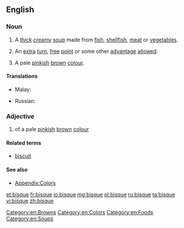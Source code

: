 ==English==
{{wikipedia}}

===Noun===
{{en-noun|s|-}}

# A [[thick]] [[creamy]] [[soup]] made from [[fish]], [[shellfish]], [[meat]] or [[vegetable]]s.
# {{sports}} An [[extra]] [[turn]], [[free]] [[point]] or some other [[advantage]] [[allowed]].
# A pale [[pink]]ish [[brown]] [[colour]].
#: {{color panel|FFE4C4}}

====Translations====
{{trans-top|A thick creamy soup made from fish, shellfish, meat or vegetables}}
* Malay: {{t-|ms|biska}}
{{trans-mid}}
* Russian: {{t+|ru|густой}} {{t+|ru|суп|m}}
{{trans-bottom}}

===Adjective===
{{en-adj|-}}

# of a pale [[pink]]ish [[brown]] [[colour]]

====Related terms====
* [[biscuit]]

====See also====
* [[Appendix:Colors]]

[[Category:en:Browns]]
[[Category:en:Colors]]
[[Category:en:Foods]]
[[Category:en:Soups]]

[[et:bisque]]
[[fr:bisque]]
[[io:bisque]]
[[mg:bisque]]
[[pl:bisque]]
[[ru:bisque]]
[[ta:bisque]]
[[vi:bisque]]
[[zh:bisque]]